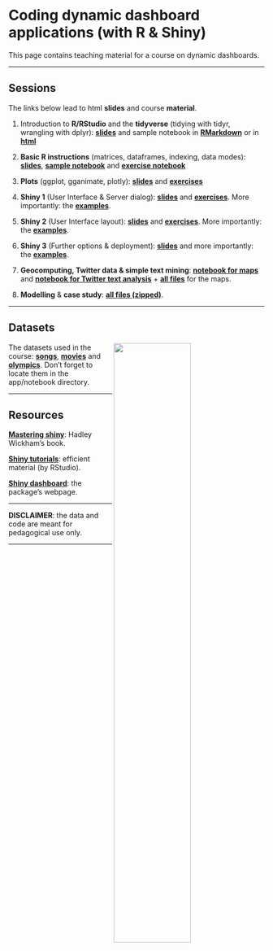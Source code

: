 <br/>  


Coding dynamic dashboard applications (with R & Shiny)
================
This page contains teaching material for a course on dynamic dashboards.

------------------------------------------------------------------------


Sessions
----

The links below lead to html **slides** and course **material**.

1. Introduction to **R/RStudio** and the **tidyverse** (tidying with tidyr, wrangling with dplyr): <a href="files/shiny/S1_tidyverse.html" target="_blank">**slides**</a> and sample notebook in <a href="files/shiny/notebook_options.Rmd" target="_blank">**RMarkdown**</a> or in <a href="files/shiny/notebook_options.html" target="_blank">**html**</a>

2. **Basic R instructions** (matrices, dataframes, indexing, data modes): <a href="files/shiny/S2_base.html" target="_blank">**slides**</a>, <a href="files/shiny/movies_script.Rmd" target="_blank">**sample notebook**</a> and <a href="files/shiny/Tidyverse_exercises_2.Rmd" target="_blank">**exercise notebook**</a>

3. **Plots** (ggplot, gganimate, plotly): <a href="files/shiny/S3_plots.html" target="_blank">**slides**</a> and <a href="files/shiny/S3_exercises.html" target="_blank">**exercises**</a>

4. **Shiny 1** (User Interface & Server dialog): <a href="files/shiny/S4_ui_server.html" target="_blank">**slides**</a> and <a href="files/shiny/S4_exercises.html" target="_blank">**exercises**</a>. More importantly: the <a href="files/shiny/steps4.zip" target="_blank">**examples**</a>.

5. **Shiny 2** (User Interface layout): <a href="files/shiny/S5_UI_layout.html" target="_blank">**slides**</a> and <a href="files/shiny/S5_exercises.html" target="_blank">**exercises**</a>. More importantly: the <a href="files/shiny/steps5.zip" target="_blank">**examples**</a>.

6. **Shiny 3** (Further options & deployment): <a href="files/shiny/S6_deploy.html" target="_blank">**slides**</a> and more importantly: the <a href="files/shiny/steps6.zip" target="_blank">**examples**</a>.  

7. **Geocomputing, Twitter data & simple text mining**: <a href="files/shiny/geocomputing.nb.html" target="_blank">**notebook for maps**</a> and <a href="files/shiny/Twitter_text.nb.html" target="_blank">**notebook for Twitter text analysis**</a> + <a href="files/shiny/Geocomputing.zip" target="_blank">**all files**</a>  for the maps.

8. **Modelling** & **case study**: <a href="files/shiny/S8.zip" target="_blank">**all files (zipped)**</a>.

---------

Datasets
----

<img src="files/shiny/ui_server_compact.png" style="width:55%; border:0px solid; margin-right: 20px" align="right">

The datasets used in the course: <a href="files/shiny/songs.RData" target="_blank">**songs**</a>, <a href="files/shiny/movies.RData" target="_blank">**movies**</a> and <a href="files/shiny/olympics.RData" target="_blank">**olympics**</a>. Don't forget to locate them in the app/notebook directory.

-----

Resources
----

<a href="https://mastering-shiny.org" target="_blank">**Mastering shiny**</a>: Hadley Wickham's book.

<a href="https://shiny.rstudio.com/tutorial/" target="_blank">**Shiny tutorials**</a>: efficient material (by RStudio).

<a href="https://rstudio.github.io/shinydashboard/" target="_blank">**Shiny dashboard**</a>: the package's webpage.




------------------------------------------------------------------------

**DISCLAIMER**: the data and code are meant for pedagogical use only. 

------------------------------------------------------------------------

